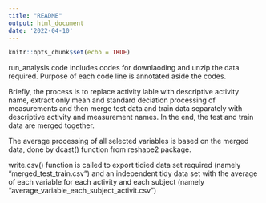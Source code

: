 ```yaml
---
title: "README"
output: html_document
date: '2022-04-10'
---
```


```r
knitr::opts_chunk$set(echo = TRUE)
```

run_analysis code includes codes for downlaoding and unzip the data required. Purpose of each code line is annotated aside the codes.

Briefly, the process is to replace activity lable with descriptive activity name, extract only mean and standard deciation processing of measurements and then merge test data and train data separately with descriptive activity and measurement names. In the end, the test and train data are merged together.

The average processing of all selected variables is based on the merged data, done by dcast() function from reshape2 package.

write.csv() function is called to export tidied data set required (namely "merged_test_train.csv") and an independent tidy data set with the average of each variable for each activity and each subject (namely "average_variable_each_subject_activit.csv")